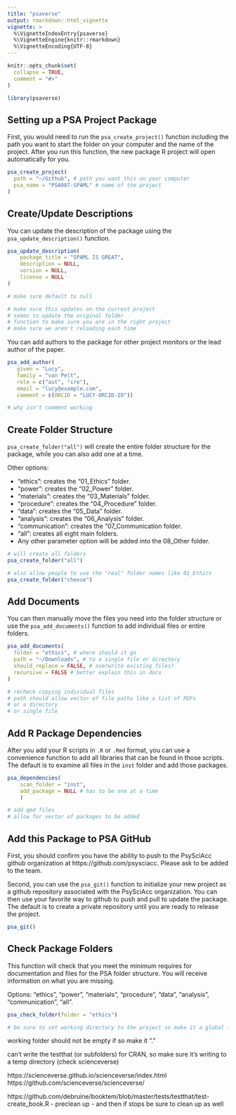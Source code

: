 ```yaml
---
title: "psaverse"
output: rmarkdown::html_vignette
vignette: >
  %\VignetteIndexEntry{psaverse}
  %\VignetteEngine{knitr::rmarkdown}
  %\VignetteEncoding{UTF-8}
---
```


```r
knitr::opts_chunk$set(
  collapse = TRUE,
  comment = "#>"
)
```

```r
library(psaverse)
```

## Setting up a PSA Project Package

First, you would need to run the `psa_create_project()` function including the path you want to start the folder on your computer and the name of the project. After you run this function, the new package R project will open automatically for you.  

```r
psa_create_project(
  path = "~/Github", # path you want this on your computer
  psa_name = "PSA007-SPAML" # name of the project 
)
```

## Create/Update Descriptions

You can update the description of the package using the `psa_update_description()` function. 

```r
psa_update_description(
    package_title = "SPAML IS GREAT",
    description = NULL,
    version = NULL,
    license = NULL
)

# make sure default to null 

# make sure this updates on the current project 
# seems to update the original folder 
# function to make sure you are in the right project 
# make sure we aren't reloading each time 
```

You can add authors to the package for other project monitors or the lead author of the paper. 

```r
psa_add_author(
   given = "Lucy",
   family = "van Pelt",
   role = c("aut", "cre"),
   email = "lucy@example.com",
   comment = c(ORCID = "LUCY-ORCID-ID"))

# why isn't comment working 
```

## Create Folder Structure

`psa_create_folder("all")` will create the entire folder structure for the package, while you can also add one at a time. 

Other options: 

- "ethics": creates the "01_Ethics" folder.
- "power": creates the "02_Power" folder.
- "materials": creates the "03_Materials" folder.
- "procedure": creates the "04_Procedure" folder.
- "data": creates the "05_Data" folder.
- "analysis": creates the "06_Analysis" folder.
- "communication": creates the "07_Communication folder.
- "all": creates all eight main folders.
- Any other parameter option will be added into the 08_Other folder.

```r
# will create all folders 
psa_create_folder("all")

# also allow people to use the "real" folder names like 01_Ethics
psa_create_folder("cheese")
```

## Add Documents

You can then manually move the files you need into the folder structure or use the `psa_add_documents()` function to add individual files or entire folders. 

```r
psa_add_documents(
  folder = "ethics", # where should it go
  path = "~/Downloads", # to a single file or directory
  should_replace = FALSE, # overwrite existing files?
  recursive = FALSE # better explain this in docs 
)

# recheck copying individual files 
# path should allow vector of file paths like a list of PDFs
# or a directory 
# or single file 
```

## Add R Package Dependencies

After you add your R scripts in `.R` or `.Rmd` format, you can use a convenience function to add all libraries that can be found in those scripts. The default is to examine all files in the `inst` folder and add those packages.  

```r
psa_dependencies(
    scan_folder = "inst",
    add_package = NULL # has to be one at a time
    )

# add qmd files 
# allow for vector of packages to be added 
```

## Add this Package to PSA GitHub

First, you should confirm you have the ability to push to the PsySciAcc github organization at https://github.com/psysciacc. Please ask to be added to the team. 

Second, you can use the `psa_git()` function to initialize your new project as a github repository associated with the PsySciAcc organization. You can then use your favorite way to github to push and pull to update the package. The default is to create a private repository until you are ready to release the project. 

```r
psa_git()
```

## Check Package Folders

This function will check that you meet the minimum requires for documentation and files for the PSA folder structure. You will receive information on what you are missing. 

Options: "ethics", "power", "materials", "procedure", "data", "analysis", "communication", "all". 

```r
psa_check_folder(folder = "ethics")

# be sure to set working directory to the project so make it a global function 
```

working folder should not be empty if so make it "."

can't write the testthat (or subfolders) for CRAN, so make sure it's writing to a temp directory
(check scienceverse)

https://scienceverse.github.io/scienceverse/index.html
https://github.com/scienceverse/scienceverse/

https://github.com/debruine/booktem/blob/master/tests/testthat/test-create_book.R
- preclean up
- and then if stops be sure to clean up as well 
